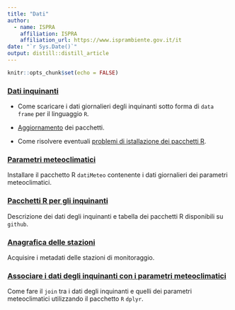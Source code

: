 ```yaml
---
title: "Dati"
author:
  - name: ISPRA 
    affiliation: ISPRA
    affiliation_url: https://www.isprambiente.gov.it/it
date: "`r Sys.Date()`"
output: distill::distill_article
---
```


```r
knitr::opts_chunk$set(echo = FALSE)
```

### [Dati inquinanti](./acquisire_dati_inquinanti.html)

- Come scaricare i dati giornalieri degli inquinanti sotto forma di `data frame` per il linguaggio `R`.

- [Aggiornamento](./aggiornamento.html) dei pacchetti. 

- Come risolvere eventuali [problemi di istallazione dei pacchetti R](./problemi_istallazione.html).

### [Parametri meteoclimatici](./acquisire_dati_meteo.html)

Installare il pacchetto R `datiMeteo` contenente i dati giornalieri dei parametri meteoclimatici.

### [Pacchetti R per gli inquinanti](./pacchetti_inquinanti.html)

Descrizione dei dati degli inquinanti e tabella dei pacchetti R disponibili su `github`.

### [Anagrafica delle stazioni](./anagrafica.html)

Acquisire i metadati delle stazioni di monitoraggio.

### [Associare i dati degli inquinanti con i parametri meteoclimatici](./associare.html)

Come fare il `join` tra i dati degli inquinanti e quelli dei parametri meteoclimatici utilizzando il pacchetto `R` `dplyr`.




